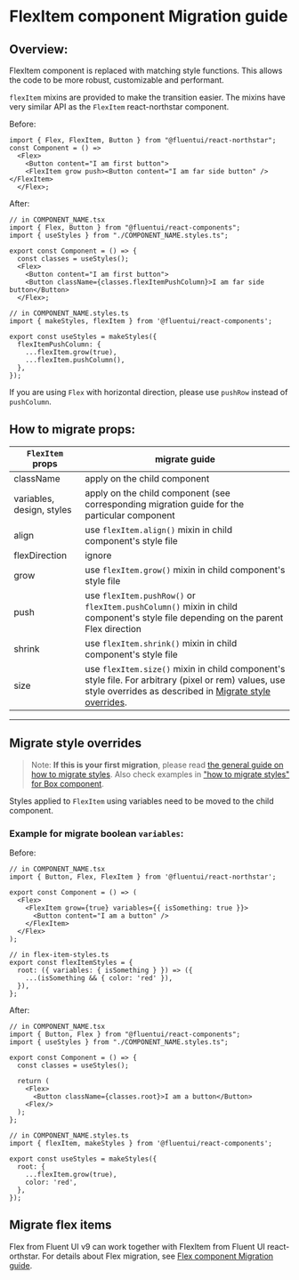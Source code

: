 
<Meta title="Concepts/Migration/from v0/Components/FlexItem Migration" />

# FlexItem component Migration guide

## Overview:

FlexItem component is replaced with matching style functions. This allows the code to be more robust, customizable and performant.

`flexItem` mixins are provided to make the transition easier. The mixins have very similar API as the `FlexItem` react-northstar component.

Before:

```tsx
import { Flex, FlexItem, Button } from "@fluentui/react-northstar";
const Component = () =>
  <Flex>
    <Button content="I am first button">
    <FlexItem grow push><Button content="I am far side button" /></FlexItem>
  </Flex>;
```

After:

```tsx
// in COMPONENT_NAME.tsx
import { Flex, Button } from "@fluentui/react-components";
import { useStyles } from "./COMPONENT_NAME.styles.ts";

export const Component = () => {
  const classes = useStyles();
  <Flex>
    <Button content="I am first button">
    <Button className={classes.flexItemPushColumn}>I am far side button</Button>
  </Flex>;
```

```tsx
// in COMPONENT_NAME.styles.ts
import { makeStyles, flexItem } from '@fluentui/react-components';

export const useStyles = makeStyles({
  flexItemPushColumn: {
    ...flexItem.grow(true),
    ...flexItem.pushColumn(),
  },
});
```

If you are using `Flex` with horizontal direction, please use `pushRow` instead of `pushColumn`.

## How to migrate props:

| `FlexItem` props          | migrate guide                                                                                                                                                                                |
| ------------------------- | -------------------------------------------------------------------------------------------------------------------------------------------------------------------------------------------- |
| className                 | apply on the child component                                                                                                                                                                 |
| variables, design, styles | apply on the child component (see corresponding migration guide for the particular component                                                                                                 |
| align                     | use `flexItem.align()` mixin in child component's style file                                                                                                                                 |
| flexDirection             | ignore                                                                                                                                                                                       |
| grow                      | use `flexItem.grow()` mixin in child component's style file                                                                                                                                  |
| push                      | use `flexItem.pushRow()` or `flexItem.pushColumn()` mixin in child component's style file depending on the parent Flex direction                                                             |
| shrink                    | use `flexItem.shrink()` mixin in child component's style file                                                                                                                                |
| size                      | use `flexItem.size()` mixin in child component's style file. For arbitrary (pixel or rem) values, use style overrides as described in [Migrate style overrides](#./Migrate-style-overrides). |

---

## Migrate style overrides

> Note: **If this is your first migration**, please read [the general guide on how to migrate styles](?path=/docs/concepts-migration-from-v0-custom-style-overrides--page). Also check examples in ["how to migrate styles" for Box component](./migrate-Box.md#Migrate-style-overrides).

Styles applied to `FlexItem` using variables need to be moved to the child component.

### Example for migrate boolean `variables`:

Before:

```tsx
// in COMPONENT_NAME.tsx
import { Button, Flex, FlexItem } from '@fluentui/react-northstar';

export const Component = () => (
  <Flex>
    <FlexItem grow={true} variables={{ isSomething: true }}>
      <Button content="I am a button" />
    </FlexItem>
  </Flex>
);

// in flex-item-styles.ts
export const flexItemStyles = {
  root: ({ variables: { isSomething } }) => ({
    ...(isSomething && { color: 'red' }),
  }),
};
```

After:

```tsx
// in COMPONENT_NAME.tsx
import { Button, Flex } from "@fluentui/react-components";
import { useStyles } from "./COMPONENT_NAME.styles.ts";

export const Component = () => {
  const classes = useStyles();

  return (
    <Flex>
      <Button className={classes.root}>I am a button</Button>
    <Flex/>
  );
};
```

```tsx
// in COMPONENT_NAME.styles.ts
import { flexItem, makeStyles } from '@fluentui/react-components';

export const useStyles = makeStyles({
  root: {
    ...flexItem.grow(true),
    color: 'red',
  },
});
```

## Migrate flex items

Flex from Fluent UI v9 can work together with FlexItem from Fluent UI react-orthstar.
For details about Flex migration, see [Flex component Migration guide](./migrate-Flex.md).
